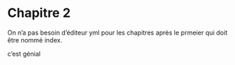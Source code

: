 # Chapitre 2


On n'a pas besoin d'éditeur yml pour les chapitres après le prmeier qui doit être nommé index.

c'est génial 